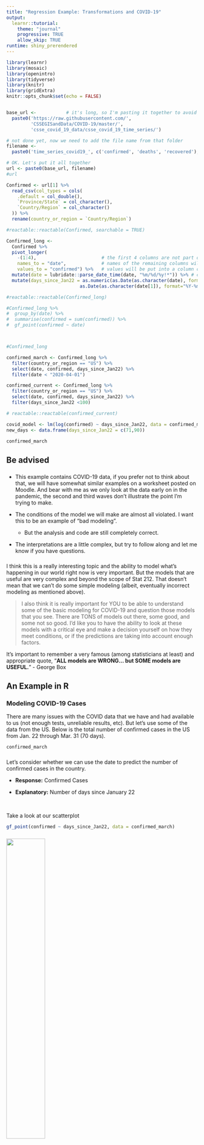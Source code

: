 ```yaml
---
title: "Regression Example: Transformations and COVID-19"
output: 
  learnr::tutorial:
    theme: "journal"
    progressive: TRUE
    allow_skip: TRUE
runtime: shiny_prerendered
---
```


```r
library(learnr)
library(mosaic)
library(openintro)
library(tidyverse)
library(knitr)
library(gridExtra)
knitr::opts_chunk$set(echo = FALSE)


base_url <-           # it's long, so I'm pasting it together to avoid ugly long lines
  paste0('https://raw.githubusercontent.com/',
         'CSSEGISandData/COVID-19/master/',
         'csse_covid_19_data/csse_covid_19_time_series/')

# not done yet, now we need to add the file name from that folder
filename <- 
  paste0('time_series_covid19_', c('confirmed', 'deaths', 'recovered'), '_global.csv')

# OK. Let's put it all together
url <- paste0(base_url, filename)
#url

Confirmed <- url[1] %>% 
  read_csv(col_types = cols(
    .default = col_double(),
    `Province/State` = col_character(),
    `Country/Region` = col_character()
  )) %>%
  rename(country_or_region = `Country/Region`)

#reactable::reactable(Confirmed, searchable = TRUE)

Confirmed_long <-
  Confirmed %>% 
  pivot_longer(
    -(1:4),                        # the first 4 columns are not part of the pivot
    names_to = "date",             # names of the remaining columns will be put into a date column
    values_to = "confirmed") %>%   # values will be put into a column called confirmed
  mutate(date = lubridate::parse_date_time(date, "%m/%d/%y!*")) %>% # convert to date objects
  mutate(days_since_Jan22 = as.numeric(as.Date(as.character(date), format="%Y-%m-%d")-
                           as.Date(as.character(date[1]), format="%Y-%m-%d")))

#reactable::reactable(Confirmed_long)

#Confirmed_long %>%
#  group_by(date) %>% 
#  summarise(confirmed = sum(confirmed)) %>% 
#  gf_point(confirmed ~ date)



#Confirmed_long

confirmed_march <- Confirmed_long %>%
  filter(country_or_region == "US") %>%
  select(date, confirmed, days_since_Jan22) %>%
  filter(date < "2020-04-01")

confirmed_current <- Confirmed_long %>%
  filter(country_or_region == "US") %>%
  select(date, confirmed, days_since_Jan22) %>%
  filter(days_since_Jan22 <100)

# reactable::reactable(confirmed_current)

covid_model <- lm(log(confirmed) ~ days_since_Jan22, data = confirmed_march)
new_days <- data.frame(days_since_Jan22 = c(71,90))

confirmed_march

```

## Be advised

### []()

+ This example contains COVID-19 data, if you prefer not to think about that, we will have somewhat similar examples on a worksheet posted on Moodle. And bear with me as we only look at the data early on in the pandemic, the second and third waves don't illustrate the point I'm trying to make. 

+ The conditions of the model we will make are almost all violated. I want this to be an example of "bad modeling".

    + But the analysis and code are still completely correct.

+ The interpretations are a little complex, but try to follow along and let me know if you have questions.

### []()

I think this is a really interesting topic and the ability to model what's happening in our world right now is very important. But the models that are useful are very complex and beyond the scope of Stat 212. That doesn't mean that we can't do some simple modeling (albeit, eventually incorrect modeling as mentioned above). 

> I also think it is really important for YOU to be able to understand some of the basic modeling for COVID-19 and question those models that you see. There are TONS of models out there, some good, and some not so good. I'd like you to have the ability to look at these models with a critical eye and make a decision yourself on how they meet conditions, or if the predictions are taking into account enough factors.

It's important to remember a very famous (among statisticians at least) and appropriate quote, "**ALL models are WRONG... but SOME models are USEFUL.**" - George Box


## An Example in R

### Modeling COVID-19 Cases

There are many issues with the COVID data that we have and had available to us (not enough tests, unreliable results, etc). But let's use some of the data from the US. Below is the total number of confirmed cases in the US from Jan. 22 through Mar. 31 (70 days). 


```r
confirmed_march
```

### []()

Let's consider whether we can use the date to predict the number of confirmed cases in the country.

+ **Response:** Confirmed Cases

+ **Explanatory:** Number of days since January 22

&nbsp;

Take a look at our scatterplot

```r
gf_point(confirmed ~ days_since_Jan22, data = confirmed_march)

```

### []()

![](images/scooby.gif){width=45%}

&nbsp;

Uhhhh, that doesn't look good! It's not linear at all! So...what, are we done? Do we quit?

> NEVER!

The spread of infectious diseases like COVID-19 have what's called an exponential growth curve. In fact, a lot of other really common numeric variables have exponential relationships, like income and housing prices. It happens when there's a lot of really small values and only a few really large ones. Luckily, we can fix this by **transforming** our response variable.

## Transformations

### []()

Variable transformations are a common way for us to try and "force" a linear relationship. And the best way to transform exponential data is to use a **log transformation** (for those of you who are math majors, this transformation should make a lot of sense).

Let's try it out by using `log(confirmed)` instead of the original numbers.

```r
## The scatterplot
gf_point(log(confirmed) ~ days_since_Jan22, data = confirmed_march)

## And the correlation coefficient
cor(log(confirmed_march$confirmed), confirmed_march$days_since_Jan22)
```


It looks much better, and the correlation is really improved. But now if we move forward with this, **we NEED to remember that the response variable is transformed**.

### Give it a shot

Can you:

+ Find the fitted model for `log(confirmed)` and `days_since_Jan22`, write out the equation, and make a new scatterplot with the regression line on it?

+ Test for the significance of the relationship (or you can think about it as testing `days_since_Jan22` as a significant predictor of `log(confirmed)`)?

+ Predict the `log(confirmed)` cases for day 71 (April 1st) and day 90 (April 21)?

+ Try to come up with a meaningful interpretation of the slope and the predictions you made?

    + This is not an easy task with the transformation, but give it a shot and I'll have my interpretations later.
    
+ Check the conditions for the model using the `plot()` function?

```r

```


```r
## Variable names are
log(confirmed)
days_since_Jan22

## Dataset name is
confirmed_march
```


## My Results

### []()

How did it go? The code for fitting the model and making the plots should have all been the same as the code used in the previous tutorials. The hard part is trying to explain what was going on. I will go over examples of regular linear regression as well as another example of transforming data for linear regression.

### EDA

> I'll start again with the scatterplot and correlation of the transformed data.

```r
gf_point(log(confirmed) ~ days_since_Jan22, data = confirmed_march)

cor(log(confirmed_march$confirmed), confirmed_march$days_since_Jan22)
```


### Fit the Model

Next, I will fit the linear regression model, and write out the equation.

```r
## Save the model using a unique name
covid_model <- lm(log(confirmed) ~ days_since_Jan22, data = confirmed_march)

## get the model coefficients
summary(covid_model)

## new scatterplot with the regression line
gf_point(log(confirmed) ~ days_since_Jan22, data = confirmed_march) %>%
  gf_lm()
```


$$\widehat{\text{log(confirmed)}}=-0.833+0.167\cdot \text{days since Jan 22}$$


### Test the slope

Using the summary from the model above, I can test for the significance of the slope of the model:

$H_0: \beta_1=0;$ The number of days since January 22 is not a significant predictor of the log(confirmed) cases in the US.

$H_a: \beta_1\ne0;$ The number of days since January 22 is a good predictor of the log(confirmed) cases in the US.

> We still need to talk in terms of the transformed response variable.

| Test statistic | p-value    |
| :------------- | :--------- |
| 22.359         | $\approx0$ |

&nbsp;

We have really strong evidence that the number of days since January 22 is a significant predictor of the log(confirmed) COVID-19 cases. We should have expected this, cases will increase as the days go by. I think the real potential for this model is whether it can make predictions about how many cases we should expect in the coming days.

### Use the model for predictions

Predict the log(confirmed) cases for 71 days and 90 days since January 22.

```r
## I can predict two new observations at the same time by using c()
new_days <- data.frame(days_since_Jan22 = c(71,90))

## You could plug in 71 and 90 to the regression equation to get exact values
## I am going to make a prediction interval for new observations
predict(covid_model, new_days, interval = "prediction")
```

So I would predict with 95% confidence that on April 1st there would be between 8.4 and 13.7 log(confirmed) cases of COVID-19. And on April 21st, I'm 95% confident that there will be between 11.5 and 16.9 log(confirmed) cases of COVID-19.

> <font color='red'>It may be hard for you to think about these numbers as meaningful. You're not alone, as humans, we don't think in terms of logarithms or exponentials well. It's hard for me to know if 14 log(confirmed) cases is good or bad. **We need to transform our data BACK in order for it to make sense!!**</font>

Luckily, we have a way of doing this. Remember that in order to get rid of the exponential relationship we took the log of the response variable. Now, to transform back, we can take the exponential again and get values we can *actually* interpret. We are taking advantage of the mathematical property of:

$$e^{log(x)}=x$$


## Interpret Transformed Data

### []()

For ALL of my interpretable values, I can take the exponential (`exp()`) to get the response variable back into just confirmed cases.

```r
## My predictions - this step is only necessary if we've transformed the data
exp(predict(covid_model, new_days, interval = "prediction"))
```

Now, this makes more sense and our model is potentially more useful. We can predict that on April 1st, we are 95% confident the number of actual confirmed cases will be between 4,420 and 887,160. And on April 21st, we are 95% confident the number of actual confirmed cases would be between 98,820 and 22,889,038.

> These are the predictions our model suggests, but there seems to be a some issues:

1. The range of possible confirmed cases is HUGE - This often the case when we transform data, there's a lot of uncertainty.

2. We are making predictions well outside of our observed data - Can we trust the predictions since we are **extrapolating** our model?

## Check Conditions

### []()

Check the conditions for using the model. Really we should have done this before making predictions, but I wanted to let you get some practice with reading the model summaries and making predictions.

```r
## This gives the residual plot, Normal Q-Q plot, and Scale-Location plot
plot(covid_model, which = 1:3)

## This is the histogram of the residuals
histogram(covid_model$residuals)
```

### []()

Yikes! This does not look good. From our first plot (and maybe you noticed it in the scatterplot using log(confirmed)) we can see that the data are STILL not linear. Even with our log transformation, it wasn't enough to make the data linear. Sure, it made the data look *better*, but it didn't completely fix the problem. <font color='red'>**Linearity condition is VIOLATED**</font>.

Looking at the Normal Q-Q plot and the histogram, we can also see that the points on the Q-Q plot don't follow the diagonal line very well, there is a distinct "S" pattern to the dots. And the histogram isn't really "Normal looking", I don't know how I'd describe it...just not really Normal. <font color='red'>**Normality condition is VIOLATED**</font>.

For constant variance, I don't think we necessarily have an issue, there don't seem to be areas on the scatterplot, or residual plot, or Scale-Location plot where the range from top to bottom is drastically larger/smaller on one side or the other. **Constant Variance is OK**.

Finally, maybe the biggest issue we have here is the independence of observations. If each observation is another day since January 22, then hopefully it is clear that the cases are not independent. If we had 5 cases yesterday, I know that I'll have at least 5 cases today. <font color='red'>**Independent observations condition is VIOLATED**</font>.


Linear regression, even with a transformation of data is NOT appropriate in this case. We have better ways of trying to model this type of complex data, many of which you can learn about in classes like Stat 272 - Statistical modeling.

### What does violating the conditions lead to?

Let's take a look at our linear regression and prediction again with the bigger picture. We actually do know how many confirmed cases there were on April 1st and April 21st.

| Date | Predicted log(confirmed) range | Actual log(confirmed) cases | Predicted cases range  | Actual confirmed cases |
| :--- | :----------------------------- | :-------------------------- | :--------------------- | :--------------------- |
| 4/1  | [8.4 - 13.7]                   | 12.4                        | [4,420 - 887,160]      | 243,622                |
| 4/21 | [11.5 - 16.9]                  | 13.6                        | [98,820 - 22,889,038]  | 811,865                |

&nbsp;

```r
ggplot(confirmed_current, aes(y = log(confirmed), x = days_since_Jan22)) +
  geom_point() +
  ylim(c(0, 15)) +
  geom_abline(slope = 0.168, intercept = -0.71, color = "steelblue") +
  ggtitle("Scatterplot of Our Linear Regression Model on ALL days until Apr 24") +
  geom_vline(xintercept = c(72, 91), color = "red", linetype = 2) +
  geom_text(aes(x=69, label="April 1st", y=5), colour="red", angle=90, vjust = 1.2, text=element_text(size=10))+
  geom_text(aes(x=91, label="April 21st", y=5), colour="red", angle=90, vjust = -1, text=element_text(size=10))

newdays <- data.frame(days_since_Jan22 = confirmed_current$days_since_Jan22)

fit_pred <- exp(predict(covid_model, newdays))

log.model.df <- data.frame(x = confirmed_current$days_since_Jan22,
                           y = fit_pred)

ggplot(confirmed_current, aes(y = confirmed, x = days_since_Jan22)) +
  geom_point() +
  ggtitle("Scatterplot of our Model transformed back to Real Cases") +
  geom_line(data = log.model.df, aes(x, y, color = "Exp Model"), color = "steelblue", size = 1, linetype = 2) +
    geom_vline(xintercept = c(72, 91), color = "red", linetype = 2) +
  geom_text(aes(x=69, label="April 1st", y=4500000), color="red", angle=90, vjust = 1.2, text=element_text(size=10))+
  geom_text(aes(x=91, label="April 21st", y=4500000), color="red", angle=90, vjust = -1, text=element_text(size=10))
    


```

What you can see in both the plots for the predicted log(confirmed) and actual confirmed cases is that our model **underestimated** the number of cases on April 1st, but **overestimated** the number of cases on April 21st.

> Why would it do this?

One main reason is that this isn't a true exponential curve. Human intervention and public health policies have helped slow the spread of the disease. What you see is what we could expect to happen if we did nothing (our model) and what we actually observed is the results of "flattening the curve" through social distancing practices. Which is good, because our exponential model would not be a pretty picture.


## The Takeaway

### So why did I show you this example?

I think it is a good way to show you a common approach we use in statistics, log transformations. And beyond that, as I mentioned above, I wanted to expose you to a simplified version of many of the models you can find right now with a quick web search. And this method of looking at the data isn't actually that far off from what is really being done to analyze COVID-19 data. You have the basics down just with the information in Ch. 5.

I hope that you were able to follow this example without too much difficulty, and I hope that it was at least somewhat interesting to you.










